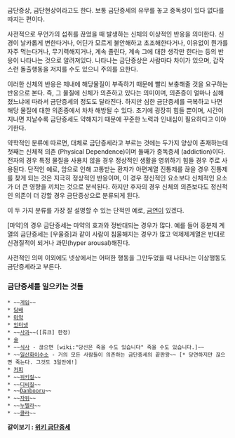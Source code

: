 금단증상, 금단현상이라고도 한다.
보통 금단증세의 유무를 놓고 중독성이 있다 없다를 따지는 편이다.

사전적으로 무언가의 섭취를 끊었을 때 발생하는 신체의 이상적인 반응을 의미한다. 신경이 날카롭게 변한다거나, 어딘가 모르게 불안해하고 초조해한다거나, 이유없이 뭔가를 자주 먹는다거나, 무기력해지거나, 계속 졸린다, 계속 그에 대한 생각만 한다는 등의 반응이 나타나는 것으로 알려져있다. 나타나는 금단증상은 사람마다 차이가 있으며, 갑작스런 돌출행동을 저지를 수도 있으니 주의를 요한다.

이러한 신체의 반응은 체내에 해당물질이 부족하기 때문에 빨리 보충해줄 것을 요구하는 반응으로 본다. 즉, 그 물질에 신체가 의존하고 있다는 의미이며, 의존증이 얼마나 심해졌느냐에 따라서 금단증세의 정도도 달라진다. 하지만 심한 금단증세를 극복하고 나면 해당 물질에 대한 의존증에서 차차 해방될 수 있다.
초기에 굉장히 힘들 뿐이며, 시간이 지나면 지날수록 금단증세도 약해지기 때문에 꾸준한 노력과 인내심이 필요하다고 이야기한다.

약학적인 분류에 따르면, 대체로 금단증세라고 부르는 것에는 두가지 양상이 존재하는데 첫째는 신체적 의존 (Physical Dependence)이며 둘째가 중독증세 (addiction)이다. 
전자의 경우 특정 물질을 사용치 않을 경우 정상적인 생활을 영위하기 힘들 경우 주로 사용된다. 단적인 예로, 암으로 인해 고통받는 환자가 아편계열 진통제를 끊을 경우 진통제를 찾게 되는 것은 지극히 정상적인 반응이며, 이 경우 정신적인 요소보다 신체적인 요소가 더 큰 영향을 끼치는 것으로 분석된다.
하지만 후자의 경우 신체의 의존보다도 정신적인 의존이 더 강할 경우 금단증상으로 분류되게 된다.

이 두 가지 분류를 가장 잘 설명할 수 있는 단적인 예로, [[금연]]이 있겠다.

[마약]의 경우 금단증세는 마약의 효과와 정반대되는 경우가 많다. 예를 들어 흥분제 계열의 금단증세는 [우울증]과 같이 사람이 침울해지는 경우가 많고 억제제계열은 반대로 신경질적이 되거나 과민(hyper arousal)해진다.

사전적인 의미 이외에도 넷상에서는 어떠한 행동을 그만두었을 때 나타나는 이상행동도 금단증세라고 부른다.


=== 금단증세를 일으키는 것들 ===
 * ~~[[게임]]~~
 * [[담배]]
 * [[마약]]
 * [[인터넷]]
 * ~~[[사과]]~~([류크] 한정)
 * [[술]]
 * ~~[[식사]] - 끊으면 [wiki:"당신은 죽을 수도 있습니다" 죽을 수도 있습니다.]~~
 * ~~[[일산화이수소]] - 거의 모든 사람들이 의존하는 금단증세의 끝판왕~~ [* 당연하지만 끊으면 죽는다. 그것도 3일만에!]
 * [[커피]]
 * ~~[[위키질]]~~
 * ~~[[디씨질]]~~
 * ~~[[Danbooru]]~~
 * ~~[[자위]]~~
 * ~~[[누텔라]]~~
 * ~~[[콜라]]~~
'''같이보기 : [[위키 금단증세]]'''
